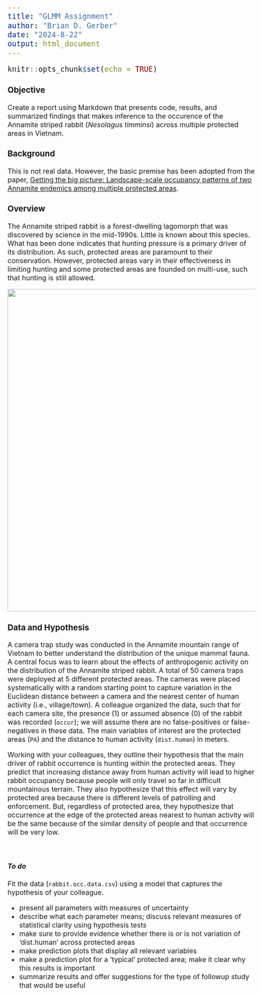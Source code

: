 ```yaml
---
title: "GLMM Assignment"
author: "Brian D. Gerber"
date: "2024-8-22"
output: html_document
---
```


<style type="text/css">
  body{
  font-size: 12pt;
}
pre{
  font-size: 20px; 
}
</style>

```r
knitr::opts_chunk$set(echo = TRUE)
```

### **Objective**
Create a report using Markdown that presents code, results, and summarized findings that makes inference to the occurence of the Annamite striped rabbit (*Nesolagus timminsi*) across multiple protected areas in Vietnam.

### **Background**
This is not real data. However, the basic premise has been adopted from the paper, [Getting the big picture: Landscape-scale occupancy patterns of two Annamite endemics among multiple protected areas](https://conbio.onlinelibrary.wiley.com/doi/full/10.1111/csp2.620).


### **Overview**
The Annamite striped rabbit is a forest-dwelling lagomorph that was discovered by science in the mid-1990s. Little is known about this species. What has been done indicates that hunting pressure is a primary driver of its distribution. As such, protected areas are paramount to their conservation. However, protected areas vary in their effectiveness in limiting hunting and some protected areas are founded on multi-use, such that hunting is still allowed. 


<p align="center">
<img src="Annamite striped rabbit.png" width="750"/>
</p>


### Data and Hypothesis

A camera trap study was conducted in the Annamite mountain range of Vietnam to better understand the distribution of the unique mammal fauna. A central focus was to learn about the effects of anthropogenic activity on the distribution of the Annamite striped rabbit. A total of 50 camera traps were deployed at 5 different protected areas. The cameras were placed systematically with a random starting point to capture variation in the Euclidean distance between a camera and the nearest center of human activity (i.e., village/town). A colleague organized the data, such that for each camera site, the presence (1) or assumed absence (0) of the rabbit was recorded (`occur`); we will assume there are no false-positives or false-negatives in these data. The main variables of interest are the protected areas (`PA`) and the distance to human activity (`dist.human`) in meters.

Working with your colleagues, they outline their hypothesis that the main driver of rabbit occurrence is hunting within the protected areas. They predict that increasing distance away from human activity will lead to higher rabbit occupancy because people will only travel so far in difficult mountainous terrain. They also hypothesize that this effect will vary by protected area because there is different levels of patrolling and enforcement. But, regardless of protected area, they hypothesize that occurrence at the edge of the protected areas nearest to human activity will be the same because of the similar density of people and that occurrence will be very low.

<br>

#### *To do*

Fit the data (`rabbit.occ.data.csv`) using a model that captures the hypothesis of your colleague.

- present all parameters with measures of uncertainty
- describe what each parameter means; discuss relevant measures of statistical clarity using hypothesis tests
- make sure to provide evidence whether there is or is not variation of 'dist.human' across protected areas
- make prediction plots that display all relevant variables
- make a prediction plot for a 'typical' protected area; make it clear why this results is important
- summarize results and offer suggestions for the type of followup study that would be useful


<br>
<br>
